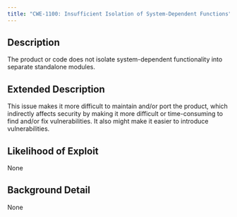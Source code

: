 ```yaml
---
title: "CWE-1100: Insufficient Isolation of System-Dependent Functions"
---
```


## Description
The product or code does not isolate system-dependent
					functionality into separate standalone modules.

## Extended Description
This issue makes it more difficult to maintain and/or port the product, which indirectly affects security by making it more difficult or time-consuming to find and/or fix vulnerabilities.  It also might make it easier to introduce vulnerabilities.

## Likelihood of Exploit
None

## Background Detail
None
        